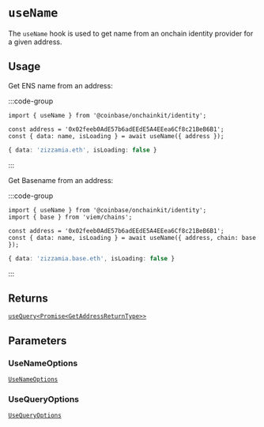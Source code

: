 # `useName`

The `useName` hook is used to get name from an onchain identity provider
for a given address.

## Usage

Get ENS name from an address:

:::code-group

```tsx twoslash [code]
import { useName } from '@coinbase/onchainkit/identity';

const address = '0x02feeb0AdE57b6adEEdE5A4EEea6Cf8c21BeB6B1';
const { data: name, isLoading } = await useName({ address });
```

```ts [return value]
{ data: 'zizzamia.eth', isLoading: false }
```

:::

Get Basename from an address:

:::code-group

```tsx twoslash [code]
import { useName } from '@coinbase/onchainkit/identity';
import { base } from 'viem/chains';

const address = '0x02feeb0AdE57b6adEEdE5A4EEea6Cf8c21BeB6B1';
const { data: name, isLoading } = await useName({ address, chain: base });
```

```ts [return value]
{ data: 'zizzamia.base.eth', isLoading: false }
```

:::

## Returns

[`useQuery<Promise<GetAddressReturnType>>`](/builderkits/onchainkit/identity/types#getaddressreturntype)

## Parameters

### UseNameOptions

[`UseNameOptions`](/builderkits/onchainkit/identity/types#usenameoptions)

### UseQueryOptions

[`UseQueryOptions`](/builderkits/onchainkit/identity/types#usequeryoptions)
